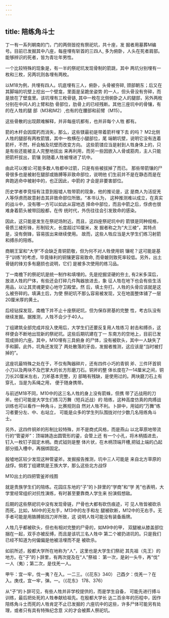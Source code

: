 ```yaml
---
---
---
```

title: 陪练角斗士
---



丁一有一系列朝南的门，门的两侧皆挖有祭祀坑，共十座，发 掘者用墓葬M编号。目前已发掘其中八座，每座埋有斩首的三四人, 多为俯卧，人头在死者肩部。能够辨识的死者，皆为青壮年男性。

一个比较特殊的现象是，有一半的祭祀坑发现骨制的箭跳，其中 两坑分别埋有一枚和三枚，另两坑则各埋有两枚。

以M18为例，共埋有四人。坑底埋有三人，俯卧，头骨被夯碎, 颈部朝东；后又在其脚端的坑壁上挖出一个壁龛，里面是呈跪坐姿势 的一人，但头骨没有夯碎，而是放在了壁龛里。该坑埋有三枚骨链, 其中一枚在北侧俯卧之人的腿部，另外两枚分别在中间人的上臂和肋 骨部位，肋骨上的已经残断。其他三座坑中的骨镶，有的在人牲的腿 部（M3和M2）,也有的在腰部和前臂（M15）。

这些骨散的出现颇难解释，并非每座坑都有，也并非每个人牲 都有。

箭的木杆会因腐朽而消失，那么，这些镁最初是带着箭杆埋下去 的吗？ M2北侧人牲的腿部有两枚箭镀，其中一枚横在小腿部位，尾 端朝坑壁，说明它没有连着箭杆，不然，杆会触及坑壁而改变方向。 这些箭镂应当是射到人牲身体上的，只是有些还能被主人完整地拔出 来再利用，而另一些因嵌入人骨或筋肉，主人只能把箭杆拔出，箭镶 则随着人牲被埋进了坑中。

由此可以推论:可能多数人牲都中过箭，只是有些被拔掉了而已。 那些带箭镶的尸骨很多也是被射在腿部或胳膊等非致命部位，说明他 们生前并不是在静态而是在奔跑逃命中被射中的，也正因此，中箭的 才会是非要害部位。

历史学者李竞恒有注意到殷墟人牲带箭的现象，他的推论是，这 是商人为活捉羌人等俘虏而故意射击其非致命部位所致。“本书认为， 这种推测难以成立，在真实的战斗中，没有哪一方可以如此从容地选 择命中部位，而且中箭之后，俘虏也很难身着箭头被带回殷都，在传 统时代，外伤往往会引发致命的感染。

因此，这只能是发生在祭祀场附近。而且，这四座祭祀坑中的 箭镁是同种规格，骨质三棱形锋，形制较大，长度超过10厘米，发 掘者称之为“大三棱”，其特点是，没有倒锋，容易拔出来继续使用。 故而，这些人牲应当是大学生们练习射箭和搏杀的陪练。

商朝王室和“大学”不会缺乏青铜箭敬，但为何不对人牲使用铜 镶呢？这可能是基于“训练”的考虑，毕竟锋利的铜镶更容易致命, 而骨皴则致死率较低。另外，出土骨链的锋刃多有磨损也说明，它们 是被多次使用的练习品。

丁一南檐下的祭祀坑是统一制作和填埋的。先是挖掘坚硬的夯土, 有2米多深后，放进人牲的尸体，有些还会打碎几件陶器放进去，象 征人牲在地下也会有些生活用品，以让其灵魂更安心地守卫殿堂。然 后，填土夯打。人牲的头骨应该就是这么被夯碎的。填满土后，为使 祭祀坑不那么容易被发现，又在地面整体铺了一层20厘米厚的黄土。

后经钻探发现，南檐下并不止十座祭祀坑，但为保存房基的完整 性，考古队没有继续发掘。据推测，人牲不会少于40人。

丁组建筑全部完成并投入使用后，大学生们还要反复用人牲练习 射击和搏杀，这样便会不断地出现新的祭祀坑。这些后期坑建在丁一 东南方的空地上，目前已发现成排的六座。其中，M10埋有三具俯身 的尸体，没有被砍头，其中一人缺失了手和脚。此外，坑角还发现了 两处散落的牙齿，发掘者推测，这应该是“当时被打掉的”。

这座坑最特殊之处在于，不仅有陶器碎片，还有四件小巧的青铜 斧、三件环首铜小刀以及两块不及巴掌大的长方形磨刀石。铜斧的整 体长度在7—14厘米之间，铜刀长20厘米左右，刀斧基本完整，刃 部略有残缺，是使用过的。两块磨刀石上有穿孔，当是为系绳之用， 便于随身携带。

与前述M18不同，M10中的这三名人牲的身上没有箭蛛，但携 带了近战用的刀斧。他们可能是大学生们练习万舞（短兵近战）的 陪练，这种高度仿真的肉搏战训练也可以看作一种角斗，比赛规则自 然对人牲不利。卜辞中，用钺的“万舞”练习者要分左、中、右站立， 可能是众多的学生列队围拢对付少数几名陪练角斗士。

另外，这四件铜斧的形制比较特殊，并不是商式风格，而是燕山 以北草原地带流行的“管鎏斧”：顶端铸造出圆管形的鎏，会管上还 有一个小孔，将木柄插进去，钉入一枚钉子固定木柄。商式钺则是整 体片状，在木柄顶端开槽,把钺上端的凸起部分插入槽中，再捆绑固定。

殷墟地区较少发现这种管鎏斧。发掘报告推测，坑中三人可能是 来自北方草原的战俘。倘若丁组建筑是王族大学，那么这些北方战俘





M10出土的四把管釜斧线图

就是贵族学生们的陪练。花园庄东地的“子”的卜辞里的“学商”和“学 羌”也表明，大学里经常组织对抗性演练，有时甚至要靠商人学生来 扮演假想敌。

后期的这些祭祀坑中没有发现骨链，尸骨也大都有砍伤痕迹，可 见人牲皆被砍杀而死。比如，Mil中的无左手，M13中的左手和左 腿被砍断，M12中的无右手。无手者可能是用胳膊抵挡刀斧所致，这 说明人牲可能没有装备盾牌。

人牲几乎都被砍头，但也有相对完整的尸骨的，如M9中的甲， 双腿被从膝盖部位捆在一起，双手亦被反缚，而且是该坑三名人牲中 第二个被扔进坑的。只是我们已经不知道为何偏偏是他被活埋而不是 被砍杀。

如前所述，殷都大学所在地称为“人”，这里也是大学生们祭祀 其先祖（先王）的地方。在“子”的卜辞里，有两次提及在“人”祭祖： 第一次，是剁一头牛，再“伐” 一人（夷）；第二次，是伐羌一人。

甲午：宜一牢，伐一夷？在入。一二三。（《花东》340） 己酉夕：伐羌一？在入。庚戌，宜一牢，弹。一。（《花东》 178、376）

从“子”的卜辞可见，有些人牲并非学校提供的，而是学生自备， 可能先进行搏斗训练，最后把处死的人牲奉献给祖先。在殷都大学长 达二百余年的历程中，因作陪练角斗士而死的人牲肯定不止已发掘的 六座坑中的这些，许多尸体可能另有处理，或者只有具有特殊纪念意 义的才会被葬人祭祀坑。